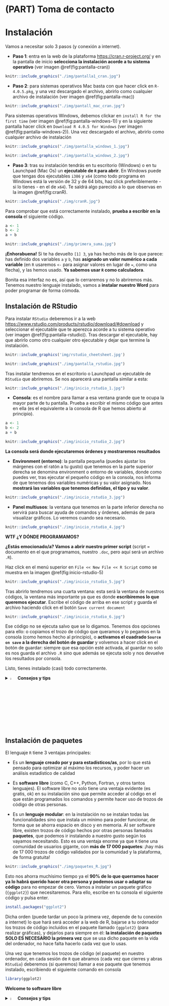 
# (PART) Toma de contacto {-}

# Instalación {#instalacionR}

Vamos a necesitar solo 3 pasos (y conexión a internet).

- **Paso 1**: entra en la web de la plataforma <https://cran.r-project.org/> y en la pantalla de inicio **selecciona la instalación acorde a tu sistema operativo** (ver imagen \@ref(fig:pantalla-cran))

```r
knitr::include_graphics("./img/pantalla1_cran.jpg")
```

- **Paso 2**: para sistemas operativos Mac basta con que hacer click en `R-4.0.5.pkg`, y una vez descargado el archivo, abrirlo como cualquier archivo de instalación (ver imagen  \@ref(fig:pantalla-mac))

```r
knitr::include_graphics("./img/pantall_mac_cran.jpg")

```

Para sistemas operativos Windows, debemos clickar en `install R for the first time` (ver imagen \@ref(fig:pantalla-windows-1)) y en la siguiente pantalla hacer click en `Download R 4.0.5 for Windows` (ver imagen  \@ref(fig:pantalla-windows-2)). Una vez descargado el archivo, abrirlo como cualquier archivo de instalación  

```r
knitr::include_graphics("./img/pantalla_windows_1.jpg")

```

```r
knitr::include_graphics("./img/pantalla_windows_2.jpg")

```

- **Paso 3**: tras su instalación tendrás en tu escritorio (Windows) o en tu Launchpad (Mac Os) un **ejecutable de `R` para abrir**. En Windows puede que tengas dos ejecutables `i386` y `x64` (como todo programa en Windows está la versión de 32 y de 64 bits, haz click preferiblemente - si lo tienes - en el de `x64`). Te saldrá algo parecido a lo que observas en la imagen \@ref(fig:cranR).

```r
knitr::include_graphics("./img/cranR.jpg")

```

Para comprobar que está correctamente instalado, **prueba a escribir en la consola** el siguiente código.

```r
a <- 1
b <- 2
a + b
```


```r
knitr::include_graphics("./img/primera_suma.jpg")

```


**¡Enhorabuena!** Si te ha devuelto `[1] 3`, ya has hecho más de lo que parece: has definido dos variables `a` y `b`, has **asignado un valor numérico a cada variable** (en `R` usaremos `<-` para asignar valores en lugar de `=`, como una flecha), y las hemos usado. **Ya sabemos usar `R` como calculadora**.

Bonita esa interfaz no es, así que lo cerraremos y no lo abriremos más. Tenemos nuestro lenguaje instalado, vamos a **instalar nuestro Word** para poder programar de forma cómoda.


## Instalación de RStudio {#instalacionRStudio}

Para instalar `RStudio` deberemos ir a la web <https://www.rstudio.com/products/rstudio/download/#download> y seleccionar el ejecutable que te aperezca acorde a tu sistema operativo (ver imagen \@ref(fig:pantalla-rstudio)). Tras descargar el ejecutable, hay que abrirlo como otro cualquier otro ejecutable y dejar que termine la instalación.

```r
knitr::include_graphics('img/rstudio_cheetsheet.jpg')
```


```r
knitr::include_graphics("./img/pantalla_rstudio.jpg")

```

Tras instalar tendremos en el escritorio o Launchpad un ejecutable de `RStudio` que abriremos. Se nos aparecerá una pantalla similar a esta:

```r
knitr::include_graphics("./img/inicio_rstudio_1.jpg")

```

* **Consola**: es el nombre para llamar a esa ventana grande que te ocupa la mayor parte de tu pantalla. Prueba a escribir el mismo código que antes en ella (es el equivalente a la consola de R que hemos abierto al principio).

```r
a <- 1
b <- 2
a + b
```

```r
knitr::include_graphics("./img/inicio_rstudio_2.jpg")

```

**La consola será donde ejecutaremos órdenes y mostraremos resultados**

* **Environment (entorno)**: la pantalla pequeña (puedes ajustar los márgenes con el ratón a tu gusto) que tenemos en la parte superior derecha se denomina environment o entorno de variables, donde como puedes ver, tras ejecutar el pequeño código en la consola, nos informa de que tenemos dos variables numéricas y su valor asignado. Nos **mostrará las variables que tenemos definidas, el tipo y su valor**.

```r
knitr::include_graphics("./img/inicio_rstudio_3.jpg")

```

* **Panel multiusos**: la ventana que tenemos en la parte inferior derecha no servirá para buscar ayuda de comandos y órdenes, además de para visualizar gráficos. Lo veremos cuando sea necesario.

```r
knitr::include_graphics("./img/inicio_rstudio_4.jpg")

```

**WTF ¿Y DÓNDE PROGRAMAMOS?**

**¿Estás emocionado/a? Vamos a abrir nuestro primer script** (script = documento en el que programamos, nuestro `.doc`, pero aquí será un archivo `.R`).

Haz click en el menú superior en `File << New File << R Script` como se muestra en la imagen \@ref(fig:inicio-rstudio-5)

```r
knitr::include_graphics("./img/inicio_rstudio_5.jpg")

```

Tras abrirlo tendremos una cuarta ventana: esta será la ventana de nuestros códigos, la ventana más importante ya que es donde **escribiremos lo que queremos ejecutar**. Escribe el código de arriba en ese script y guarda el archivo haciendo click en el botón `Save current document`

```r
knitr::include_graphics("./img/inicio_rstudio_6.jpg")

```

Ese código no se ejecuta salvo que se lo digamos. Tenemos dos opciones para ello: o copiamos el trozo de código que queramos y lo pegamos en la consola (como hemos hecho al principio), o **activamos el cuadrado `Source on save` a la derecha del botón de guardar** y volvemos a hacer click en el botón de guardar: siempre que esa opción esté activada, al guardar no solo es nos guarda el archivo `.R` sino que además se ejecuta solo y nos devuelve los resultados por consola.

Listo, tienes instalado (casi) todo correctamente.



<details>
  <summary>![](img/logo_info.png){width=4%}  <strong>Consejos y tips</strong></summary>
  
<!-- toc -->
* **¿Cómo saber cuando la orden lanzada en consola ha terminado?**

A veces `R` y `RStudio` son tan silenciosos que no sabemos si ha acabado la orden que acabamos de lanzar en la consola o no.


![](img/logo_info.png){width=4%} **Truco**: siempre que veas este símbolo `>` como última línea en la consola significa que está listo para que le escribamos otra orden (es la forma cariñosa de decirte que ya ha acabado, ver imagen \@ref(fig:tip-consola-lista))

```r
knitr::include_graphics("./img/tip_consola_lista.jpg")

```

&nbsp;  

&nbsp;  

* **¿Cómo prevenir la fatiga visual programando?**

Estar delante de una pantalla de ordenador, con la vista muy fija mientras se programa, puede que acabes teniendo cierta fatiga visual en el trabajo.

![](img/logo_info.png){width=4%}  **Truco**: te aconsejo que cambies en tu `RStudio` la tonalidad del fondo de tu programa, en tonos oscuros y no blancos (¿te has fijado que mis capturas tienen un azul cobalto oscuro de fondo mientras el tuyo es un blanco nuclear? Echa un vistazo las imagenes \@ref(fig:menu-1) y \@ref(fig:menu-2))

```r
knitr::include_graphics("./img/menu_1.jpg")

```

```r
knitr::include_graphics("./img/menu_2.jpg")

```

<!-- tocstop -->
</details>




## Instalación de paquetes {#instalacionpaquetes}

El lenguaje `R` tiene 3 ventajas principales:

* Es un **lenguaje creado por y para estadísticos/as**, por lo que está pensado para optimizar al máximo los recursos, y poder hacer un análisis estadístico de calidad

* Es **software libre** (como C, C++, Python, Fortran, y otros tantos lenguajes). El software libre no solo tiene una ventaja evidente (es gratis, ok) en su instalación sino que permite acceder al código en el que están programados los comandos y permite hacer uso de trozos de código de otras personas.

* Es un **lenguaje modular**: en la instalación no se instalan todas las funcionalidades sino que instala un mínimo para poder funcionar, de forma que se ahorra espacio en disco y en memoria. Al ser software libre, existen trozos de código hechos por otras personas llamados **paquetes**, que podemos ir instalando a nuestro gusto según los vayamos necesitando. Esto es una ventaja enorme ya que `R` tiene una comunidad de usuarios gigante, con **más de 17 000 paquetes**: ¡hay más de 17 000  trozos de código validados por la comunidad y la plataforma, de forma gratuita!

```r
knitr::include_graphics("./img/paquetes_R.jpg")

```

Esto nos ahorra muchísimo tiempo ya el **90% de lo que querramos hacer ya lo habrá querido hacer otra persona y podemos usar o adaptar su código** para no empezar de cero. Vamos a instalar un paquete gráfico (`{ggplot2}`) que necesitaremos. Para ello, escribe en tu consola el siguiente código y pulsa enter.

```r
install.packages("ggplot2")
```

Dicha orden (puede tardar un poco la primera vez, depende de tu conexión a internet) lo que hará será acceder a la web de R, bajarse a tu ordenador los trozos de código incluidos en el paquete llamado `{ggplot2}` (para realizar gráficas), y dejarlos para siempre en él: **la instalación de paquetes SOLO ES NECESARIO la primera vez** que se usa dicho paquete en la vida del ordenador, no hace falta hacerlo cada vez que lo usas.

Una vez que tenemos los trozos de código (el paquete) en nuestro ordenador, en cada sesión de `R` que abramos (cada vez que cierres y abras `RStudio`) deberemos (si queremos) llamar a ese paquete que tenemos instalado, escribiendo el siguiente comando en consola

```r
library(ggplot2)
```

**Welcome to software libre**

<details>
  <summary>![](img/logo_info.png){width=4%}  <strong>Consejos y tips</strong></summary>
  
<!-- toc -->
* **Entender los paquetes**

Haciendo una metáfora con la colección de libros que tengas en casa: con la **instalación hemos comprado el libro** y lo tenemos en nuestra estantería (para siempre), con la llamada al paquete, por ejemplo `library(ggplot2)`, lo que hacemos es decidir, de entre todos los libros de la estantería, cuales queremos llevarnos de viaje (en cada maleta que hagamos).

<!-- tocstop -->
</details>

 
 